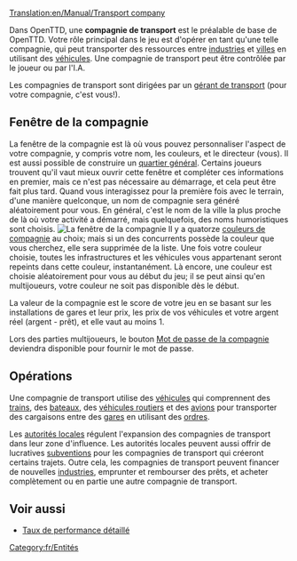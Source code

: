 [[Translation:en/Manual/Transport company]]

Dans OpenTTD, une '''compagnie de transport''' est le préalable de base de OpenTTD. Votre rôle principal dans le jeu est d'opérer en tant qu'une telle compagnie, qui peut transporter des ressources entre [[fr/Manual/Industries|industries]] et [[fr/Manual/Ville|villes]] en utilisant des [[fr/Manual/Véhicules|véhicules]]. Une compagnie de transport peut être contrôlée par le joueur ou par l'I.A.

Les compagnies de transport sont dirigées par un [[fr/Archive/Manual/Gérant de transport|gérant de transport]] (pour votre compagnie, c'est vous!).

==Fenêtre de la compagnie==
La fenêtre de la compagnie est là où vous pouvez personnaliser l'aspect de votre compagnie, y compris votre nom, les couleurs, et le directeur (vous). Il est aussi possible de construire un [[fr/Archive/Manual/Quartier général|quartier général]]. Certains joueurs trouvent qu'il vaut mieux ouvrir cette fenêtre et compléter ces informations en premier, mais ce n'est pas nécessaire au démarrage, et cela peut être fait plus tard. Quand vous interagissez pour la première fois avec le terrain, d'une manière quelconque, un nom de compagnie sera généré aléatoirement pour vous. En général, c'est le nom de la ville la plus proche de là où votre activité a démarré, mais quelquefois, des noms humoristiques sont choisis.
[[File:en/Manual/Companywindow.png|center|frame|La fenêtre de la compagnie]]
Il y a quatorze [[fr/Archive/Manual/Couleur de compagnie|couleurs de compagnie]] au choix; mais si un des concurrents possède la couleur que vous cherchez, elle sera supprimée de la liste. Une fois votre couleur choisie, toutes les infrastructures et les véhicules vous appartenant seront repeints dans cette couleur, instantanément. Là encore, une couleur est choisie aléatoirement pour vous au début du jeu; il se peut ainsi qu'en multijoueurs, votre couleur ne soit pas disponible dès le début.

La valeur de la compagnie est le score de votre jeu en se basant sur les installations de gares et leur prix, les prix de vos véhicules et votre argent réel (argent - prêt), et elle vaut au moins 1.

Lors des parties multijoueurs, le bouton [[fr/Archive/Manual/Mot de passe de la compagnie|Mot de passe de la compagnie]] deviendra disponible pour fournir le mot de passe.

==Opérations==
Une compagnie de transport utilise des [[fr/Manual/Véhicules|véhicules]] qui comprennent des [[fr/Manual/Trains|trains]], des [[fr/Manual/Bateaux|bateaux]], des [[fr/Manual/Véhicules routiers|véhicules routiers]] et des [[fr/Manual/Avions|avions]] pour transporter des cargaisons entre des [[fr/Manual/Gares|gares]] en utilisant des [[fr/Manual/Ordres|ordres]].

Les [[fr/Manual/Municipalité|autorités locales]] régulent l'expansion des compagnies de transport dans leur zone d'influence. Les autorités locales peuvent aussi offrir de lucratives [[fr/Manual/Subvention|subventions]] pour les compagnies de transport qui créeront certains trajets. Outre cela, les compagnies de transport peuvent financer de nouvelles [[fr/Manual/Industries|industries]], emprunter et rembourser des prêts, et acheter complètement ou en partie une autre compagnie de transport.

==Voir aussi==
*[[fr/Manual/Taux de performance détaillé|Taux de performance détaillé]]

[[Category:fr/Entités]]